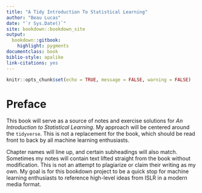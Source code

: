 ```yaml
--- 
title: "A Tidy Introduction To Statistical Learning"
author: "Beau Lucas"
date: "`r Sys.Date()`"
site: bookdown::bookdown_site
output: 
  bookdown::gitbook:
    highlight: pygments
documentclass: book
biblio-style: apalike
link-citations: yes
---
```


```r
knitr::opts_chunk$set(echo = TRUE, message = FALSE, warning = FALSE)
```

# Preface {-}

This book will serve as a source of notes and exercise solutions for *An Introduction to Statistical Learning*. My approach will be centered around the `tidyverse`. This is not a replacement for the book, which should be read front to back by all machine learning enthusiasts.

Chapter names will line up, and certain subheadings will also match. Sometimes my notes will contain text lifted straight from the book without modification. This is not an attempt to plagiarize or claim their writing as my own. My goal is for this bookdown project to be a quick stop for machine learning enthusiasts to reference high-level ideas from ISLR in a modern media format.
